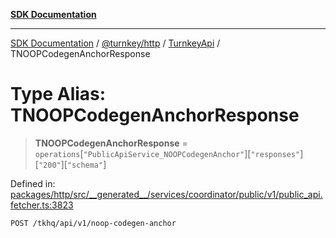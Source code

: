 [**SDK Documentation**](../../../../../README.mdx)

***

[SDK Documentation](../../../../../packages.mdx) / [@turnkey/http](../../../README.mdx) / [TurnkeyApi](../README.mdx) / TNOOPCodegenAnchorResponse

# Type Alias: TNOOPCodegenAnchorResponse

> **TNOOPCodegenAnchorResponse** = `operations`\[`"PublicApiService_NOOPCodegenAnchor"`\]\[`"responses"`\]\[`"200"`\]\[`"schema"`\]

Defined in: [packages/http/src/\_\_generated\_\_/services/coordinator/public/v1/public\_api.fetcher.ts:3823](https://github.com/tkhq/sdk/blob/e1b1a69bdd608320aaf03cc2dbbf68dc0c52b28d/packages/http/src/__generated__/services/coordinator/public/v1/public_api.fetcher.ts#L3823)

`POST /tkhq/api/v1/noop-codegen-anchor`
